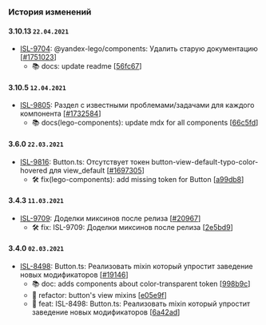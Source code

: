 ### История изменений

#### 3.10.13 `22.04.2021`

- [ISL-9704](https://st.yandex-team.ru/ISL-9704): @yandex-lego/components: Удалить старую документацию [[#1751023](https://a.yandex-team.ru/review/1751023)]
  - 📚 docs: update readme [[56fc67](https://github.yandex-team.ru/search-interfaces/frontend/commit/56fc67984ff681c3ade222be6c306d95b556dc46)]


#### 3.10.5 `12.04.2021`
- [ISL-9805](https://st.yandex-team.ru/ISL-9805): Раздел с известными проблемами/задачами для каждого компонента [[#1732584](https://a.yandex-team.ru/review/1732584)]
  - 📚 docs(lego-components): update mdx for all components [[66c5fd](https://github.yandex-team.ru/search-interfaces/frontend/commit/66c5fd12bba1e1a3ec46d6f8e6717844ba17b40e)]


#### 3.6.0 `22.03.2021`
- [ISL-9816](https://st.yandex-team.ru/ISL-9816): Button.ts: Отсутствует токен button-view-default-typo-color-hovered для view_default [[#1697305](https://a.yandex-team.ru/review/1697305)]
  - 🛠 fix(lego-components): add missing token for Button [[a99db8](https://github.yandex-team.ru/search-interfaces/frontend/commit/a99db815879023e1d3c8e0bf25b875c8ec02b383)]


#### 3.4.3 `11.03.2021`
- [ISL-9709](https://st.yandex-team.ru/ISL-9709): Доделки миксинов после релиза [[#20967](https://github.yandex-team.ru/search-interfaces/frontend/pull/20967)]
  - 🛠 fix: ISL-9709: Доделки миксинов после релиза [[2e5bd9](https://github.yandex-team.ru/search-interfaces/frontend/commit/2e5bd9c5d2ddb6bd58f0b88c4995c1cc5439b6b6)]


#### 3.4.0 `02.03.2021`
- [ISL-8498](https://st.yandex-team.ru/ISL-8498): Button.ts: Реализовать mixin который упростит заведение новых модификаторов [[#19146](https://github.yandex-team.ru/search-interfaces/frontend/pull/19146)]
  - 📚 doc: adds components about color-transparent token [[998b9c](https://github.yandex-team.ru/search-interfaces/frontend/commit/998b9c9c509d7a41de05296e14eb882f42ba162b)]
  - 💅 refactor: button's view mixins [[e05e9f](https://github.yandex-team.ru/search-interfaces/frontend/commit/e05e9fb812ce4dfe1afced66388b29d9ce2a0666)]
  - 🚀 feat: ISL-8498: Button.ts: Реализовать mixin который упростит заведение новых модификаторов [[6a42ad](https://github.yandex-team.ru/search-interfaces/frontend/commit/6a42ada615eaf04ee4c81dc729642b3f94d7042c)]
